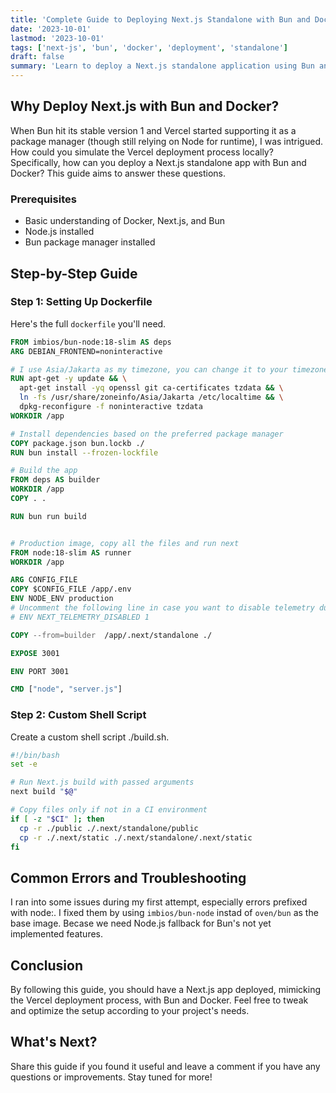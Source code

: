 ```yaml
---
title: 'Complete Guide to Deploying Next.js Standalone with Bun and Docker'
date: '2023-10-01'
lastmod: '2023-10-01'
tags: ['next-js', 'bun', 'docker', 'deployment', 'standalone']
draft: false
summary: 'Learn to deploy a Next.js standalone application using Bun and Docker as if you were deploying with Vercel. This guide includes a step-by-step walkthrough, tackling common errors, and more.'
---
```


## Why Deploy Next.js with Bun and Docker?

When Bun hit its stable version 1 and Vercel started supporting it as a package manager (though still relying on Node for runtime), I was intrigued. How could you simulate the Vercel deployment process locally? Specifically, how can you deploy a Next.js standalone app with Bun and Docker? This guide aims to answer these questions.

### Prerequisites

- Basic understanding of Docker, Next.js, and Bun
- Node.js installed
- Bun package manager installed

## Step-by-Step Guide

### Step 1: Setting Up Dockerfile

Here's the full `dockerfile` you'll need.

```dockerfile
FROM imbios/bun-node:18-slim AS deps
ARG DEBIAN_FRONTEND=noninteractive

# I use Asia/Jakarta as my timezone, you can change it to your timezone
RUN apt-get -y update && \
  apt-get install -yq openssl git ca-certificates tzdata && \
  ln -fs /usr/share/zoneinfo/Asia/Jakarta /etc/localtime && \
  dpkg-reconfigure -f noninteractive tzdata
WORKDIR /app

# Install dependencies based on the preferred package manager
COPY package.json bun.lockb ./
RUN bun install --frozen-lockfile

# Build the app
FROM deps AS builder
WORKDIR /app
COPY . .

RUN bun run build


# Production image, copy all the files and run next
FROM node:18-slim AS runner
WORKDIR /app

ARG CONFIG_FILE
COPY $CONFIG_FILE /app/.env
ENV NODE_ENV production
# Uncomment the following line in case you want to disable telemetry during runtime.
# ENV NEXT_TELEMETRY_DISABLED 1

COPY --from=builder  /app/.next/standalone ./

EXPOSE 3001

ENV PORT 3001

CMD ["node", "server.js"]
```

### Step 2: Custom Shell Script

Create a custom shell script ./build.sh.

```build.sh
#!/bin/bash
set -e

# Run Next.js build with passed arguments
next build "$@"

# Copy files only if not in a CI environment
if [ -z "$CI" ]; then
  cp -r ./public ./.next/standalone/public
  cp -r ./.next/static ./.next/standalone/.next/static
fi
```

## Common Errors and Troubleshooting

I ran into some issues during my first attempt, especially errors prefixed with node:. I fixed them by using `imbios/bun-node` instad of `oven/bun` as the base image. Becase we need Node.js fallback for Bun's not yet implemented features.

## Conclusion

By following this guide, you should have a Next.js app deployed, mimicking the Vercel deployment process, with Bun and Docker. Feel free to tweak and optimize the setup according to your project's needs.

## What's Next?

Share this guide if you found it useful and leave a comment if you have any questions or improvements. Stay tuned for more!

